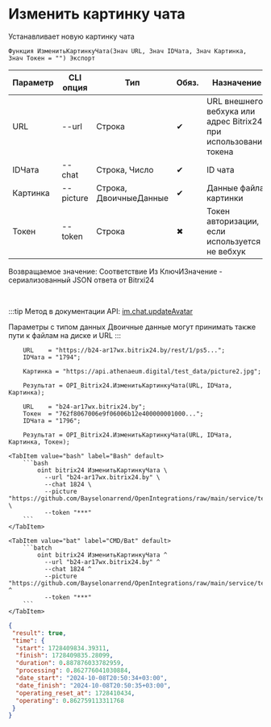 ﻿---
sidebar_position: 9
---


# Изменить картинку чата
 Устанавливает новую картинку чата



`Функция ИзменитьКартинкуЧата(Знач URL, Знач IDЧата, Знач Картинка, Знач Токен = "") Экспорт`

  | Параметр | CLI опция | Тип | Обяз. | Назначение |
  |-|-|-|-|-|
  | URL | --url | Строка | &#x2714; | URL внешнего вебхука или адрес Bitrix24 при использовании токена |
  | IDЧата | --chat | Строка, Число | &#x2714; | ID чата |
  | Картинка | --picture | Строка, ДвоичныеДанные | &#x2714; | Данные файла картинки |
  | Токен | --token | Строка | &#x2716; | Токен авторизации, если используется не вебхук |

  
  Возвращаемое значение:   Соответствие Из КлючИЗначение - сериализованный JSON ответа от Bitrxi24

<br/>

:::tip
Метод в документации API: [im.chat.updateAvatar](https://dev.1c-bitrix.ru/learning/course/?COURSE_ID=93&LESSON_ID=12109)

Параметры с типом данных Двоичные данные могут принимать также пути к файлам на диске и URL
:::
<br/>



```bsl title="Пример использования для 1С:Предприятие/OneScript"
    URL    = "https://b24-ar17wx.bitrix24.by/rest/1/ps5...";
    IDЧата = "1794";

    Картинка = "https://api.athenaeum.digital/test_data/picture2.jpg";

    Результат = OPI_Bitrix24.ИзменитьКартинкуЧата(URL, IDЧата, Картинка);

    URL    = "b24-ar17wx.bitrix24.by";
    Токен  = "762f8067006e9f06006b12e400000001000...";
    IDЧата = "1796";

    Результат = OPI_Bitrix24.ИзменитьКартинкуЧата(URL, IDЧата, Картинка, Токен);
```
    

 <Tabs>
  
    <TabItem value="bash" label="Bash" default>
        ```bash
            oint bitrix24 ИзменитьКартинкуЧата \
              --url "b24-ar17wx.bitrix24.by" \
              --chat 1824 \
              --picture "https://github.com/Bayselonarrend/OpenIntegrations/raw/main/service/test_data/picture2.jpg" \
              --token "***"
        ```
    </TabItem>
  
    <TabItem value="bat" label="CMD/Bat" default>
        ```batch
            oint bitrix24 ИзменитьКартинкуЧата ^
              --url "b24-ar17wx.bitrix24.by" ^
              --chat 1824 ^
              --picture "https://github.com/Bayselonarrend/OpenIntegrations/raw/main/service/test_data/picture2.jpg" ^
              --token "***"
        ```
    </TabItem>
</Tabs>


```json title="Результат"
{
 "result": true,
 "time": {
  "start": 1728409834.39311,
  "finish": 1728409835.28099,
  "duration": 0.887876033782959,
  "processing": 0.862776041030884,
  "date_start": "2024-10-08T20:50:34+03:00",
  "date_finish": "2024-10-08T20:50:35+03:00",
  "operating_reset_at": 1728410434,
  "operating": 0.862759113311768
 }
}
```

